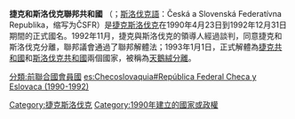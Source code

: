 {{Unreferenced|time=2021-11-13T02:55:44+00:00}}{{Incomplete}}{{not|捷克斯洛伐克共和国}}
{{Infobox Former Country
|native_name =Česká a Slovenská Federativní Republika<br>{{Nowrap|Česká a Slovenská Federatívna Republika}}
|conventional_long_name =捷克和斯洛伐克聯邦共和國
|common_name =捷克斯洛伐克
|
|continent =歐洲
|region    =東歐
|era       =
|government_type= 共和國
|
|year_start=1990年
|date_start=4月23日
|event_start=更改憲法
|year_end=1992年
|date_end=12月31日
|event_end=[[天鵝絨分離|天鵝絨分離]]
|life_span=1990年－1992年
|
|p1=捷克斯洛伐克社會主義共和國
|flag_p1= Flag of Czechoslovakia.svg
|s1=捷克
|flag_s1=Flag of the Czech Republic.svg
|s2=斯洛伐克
|flag_s2=Flag of Slovakia.svg
|
|image_flag   =Flag of Czechoslovakia.svg
|flag         =捷克斯洛伐克國旗
|flag_type    =國旗
|
|image_coat   = Coat of arms of the Czech and Slovak Federal Republic.svg
|symbol       =捷克斯洛伐克國徽
|symbol_type  =國徽
|
|image_map=Location Czech and Slovak Federal Republic (1992-1993) in Europe.png
|image_map_caption  = 
|
|capital          =布拉格
|latd= |latm= |latNS= |longd= |longm= |longEW= 
|
|national_anthem  =[[何處是我家？|何處是我家？]]和[[塔特洛山上電光閃閃|塔特洛山上電光閃閃]]
|common_languages =[[捷克語|捷克語]]和[[斯洛伐克語|斯洛伐克語]]
|religion         =
|currency         =
|
|title_leader = 總統
|leader1      = [[瓦茨拉夫·哈维尔|瓦茨拉夫·哈维尔]]
|year_leader1 = 1989年－1992年
|deputy1      = [[马里安·恰尔法|马里安·恰尔法]]
|year_deputy1 = 1989年－1992年
|deputy2      = [[扬·斯特拉斯基|扬·斯特拉斯基]]
|year_deputy2 = 1992年
|title_deputy = 總理 
|legislature  =
|house1       =
|house2       =
|
|stat_year1 = 
|stat_area1 =
|stat_pop1  =
|stat_year2 = 
|stat_area2 =
|stat_pop2  = 
|stat_year3 = 
|stat_area3 =
|stat_pop3  =
|footnotes  = 
|today =  {{CZE}}<br/>{{SVK}}
}}
'''捷克和斯洛伐克聯邦共和國''' （{{lang-cs|Česká a Slovenská Federativní Republika}}；[[斯洛伐克語|斯洛伐克語]]：Česká a Slovenská Federatívna Republika，缩写为ČSFR）是[[捷克斯洛伐克|捷克斯洛伐克]]在1990年4月23日到1992年12月31日期間的正式國名。1992年11月，捷克與斯洛伐克的領導人經過談判，同意捷克和斯洛伐克分離，聯邦議會通過了聯邦解體法；1993年1月1日，正式解體為[[捷克共和國|捷克共和國]]和[[斯洛伐克共和國|斯洛伐克共和國]]兩個國家，被稱為[[天鵝絨分離|天鵝絨分離]]。 

{{捷克斯洛伐克历史|隐藏=1}}
{{斯洛伐克主題}}
{{cs}}
{{DEFAULTSORT:CSFR}}
[[Category:捷克斯洛伐克|Category:捷克斯洛伐克]]
[[Category:1990年建立的國家或政權|Category:1990年建立的國家或政權]]
[[分類:前聯合國會員國|分類:前聯合國會員國]]
[[es:Checoslovaquia#República_Federal_Checa_y_Eslovaca_(1990-1992)|es:Checoslovaquia#República Federal Checa y Eslovaca (1990-1992)]]